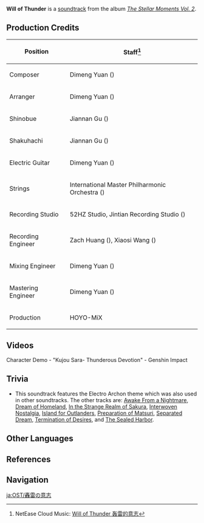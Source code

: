 {{Soundtrack Infobox
|title          =
|image          = The Stellar Moments Vol. 2.png
|album          = The Stellar Moments Vol. 2
|number         = 15
|featured       =
|featured2      =
|featured3      =
|featured_disc  =
|featured_disc2 =
|featured_disc3 =
|youtube_id     = hopQXbkXm94
|youtube_time   = 1306
|spotify_id     = 761y6rNDHh5vd6ZBghUl03
|played_in      = Character Demo
|during         = [https://youtu.be/watch?v=RPAoXtU5Kgg Character Demo - "Kujou Sara: Thunderous Devotion"]
|domain         =
|previous       = Blossoms of Summer Night
|next           = Good Hunting on a New Horizon
}}
'''Will of Thunder''' is a [[soundtrack]] from the album ''[[The Stellar Moments Vol. 2]]''.

==Production Credits==
{| class="wikitable" style="text-align:left; height:0.5em"
! Position
! Staff<ref>NetEase Cloud Music: [https://music.163.com/#/song?id=1913532416 Will of Thunder 轰雷的意志]</ref>
|-
! Composer
| Dimeng Yuan ({{zh|苑迪萌}})
|-
! Arranger
| Dimeng Yuan ({{zh|苑迪萌}})
|-
! Shinobue
| Jiannan Gu ({{zh|顾剑楠}})
|-
! Shakuhachi
| Jiannan Gu ({{zh|顾剑楠}})
|-
! Electric Guitar
| Dimeng Yuan ({{zh|苑迪萌}})
|-
! Strings
| International Master Philharmonic Orchestra ({{zh|国际首席爱乐乐团}})
|-
! Recording Studio
| 52HZ Studio, Jintian Recording Studio ({{zh|金田录音棚}})
|-
! Recording Engineer
| Zach Huang ({{zh|黄巍}}), Xiaosi Wang ({{zh|王小四}})
|-
! Mixing Engineer
| Dimeng Yuan ({{zh|苑迪萌}})
|-
! Mastering Engineer
| Dimeng Yuan ({{zh|苑迪萌}})
|-
! Production
| HOYO-MiX
|}

==Videos==
<gallery>
Character Demo - "Kujou Sara- Thunderous Devotion" - Genshin Impact
</gallery>

==Trivia==
* This soundtrack features the Electro Archon theme which was also used in other soundtracks. The other tracks are: [[Awake From a Nightmare]], [[Dream of Homeland]], [[In the Strange Realm of Sakura]], [[Interwoven Nostalgia]], [[Island for Outlanders]], [[Preparation of Matsuri]], [[Separated Dream]], [[Termination of Desires]], and [[The Sealed Harbor]].

==Other Languages==
{{Other Languages
|en      = Will of Thunder
|zhs     = 轰雷的意志
|zhs_rm  = Hōngléi de Yìzhì
|zht     = 轟雷的意志
|zht_rm  = Hōngléi de Yìzhì
|zh_tl   = 
|ja      = 轟雷の意志
|ja_rm   = Gourai no Ishi
|ja_tl   = 
|tr      = 
|it      = 
}}

==References==
{{Reflist}}

==Navigation==
{{Soundtrack Navbox|The Stellar Moments}}

[[ja:OST/轟雷の意志]]